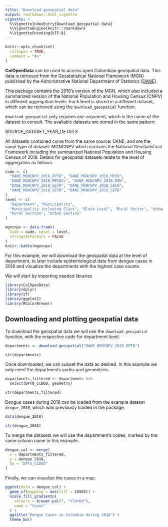 ```yaml
---
title: "Download geospatial data"
output: rmarkdown::html_vignette
vignette: >
  %\VignetteIndexEntry{Download geospatial data}
  %\VignetteEngine{knitr::rmarkdown}
  %\VignetteEncoding{UTF-8}
---
```


```r
knitr::opts_chunk$set(
  collapse = TRUE,
  comment = "#>"
)
```

**ColOpenData** can be used to access open Colombian geospatial data. This 
data is retrieved from the Geostatistical National Framework (MGN) published by
the Administrative National Department of Statistics
[(DANE)](https://www.dane.gov.co/index.php/en/).

This package contains the 2018's version of the MGN, which also included a
summarized version of the National Population and Housing Census (CNPV) in
different aggregation levels. Each level is stored in a different dataset, 
which can be retrieved using the `download_geospatial` function.

`download_geospatial` only requires one argument, which is the name of the
dataset to consult. The available datasets are stored in the same pattern:

::: {.alert .alert-info}
  SOURCE_DATASET_YEAR_DETAILS
:::

All datasets contained come from the same source: DANE, and are the same type
of dataset: MGNCNPV which contains the National Geostatistical Framework
including the summarized National Population and Housing Census of 2018. Details
for geospatial datasets relate to the level of aggregation as follows:

```r
code <- c(
  "DANE_MGNCNPV_2018_DPTO", "DANE_MGNCNPV_2018_MPIO",
  "DANE_MGNCNPV_2018_MPIOCL", "DANE_MGNCNPV_2018_MZN",
  "DANE_MGNCNPV_2018_SECR", "DANE_MGNCNPV_2018_SECU",
  "DANE_MGNCNPV_2018_SETR", "DANE_MGNCNPV_2018_SETU"
)
level <- c(
  "Department", "Municipality",
  "Municipality including Class", "Block Level", "Rural Sector", "Urban Sector",
  "Rural Section", "Urban Section"
)

mgncnpv <- data.frame(
  Code = code, Level = level,
  stringsAsFactors = FALSE
)
knitr::kable(mgncnpv)
```

For this example, we will download the geospatial data at the level of
department, to later include epidemiological data from dengue cases in 2018
and visualize the departments with the highest case counts.

We will start by importing needed libraries
```r
library(ColOpenData)
library(dplyr)
library(sf)
library(ggplot2)
library(RColorBrewer)
```


## Downloading and plotting geospatial data

To download the geospatial data we will use the `download_geospatial` function,
with the respective code for department level.
```r
departments <- download_geospatial("DANE_MGNCNPV_2018_DPTO")
```
```r
str(departments)
```
Once downloaded, we can subset the data as desired. In this example we only 
need the departments codes and geometries.

```r
departments_filtered <- departments %>%
  select(DPTO_CCDGO, geometry)
```
```r
str(departments_filtered)
```


Dengue cases during 2018 can be loaded from the example dataset `dengue_2018`,
which was previously loaded in the package.

```r
data(dengue_2018)
```
```r
str(dengue_2018)
```

To merge the datasets we will use the department’s codes, marked by the same 
column name in this example.

```r
dengue_col <- merge(
  x = departments_filtered,
  y = dengue_2018,
  by = "DPTO_CCDGO"
)
```

Finally, we can visualize the cases in a map.
```r
ggplot(data = dengue_col) +
  geom_sf(mapping = aes(fill = CASES)) +
  scale_fill_gradientn(
    colours = brewer.pal(7, "YlOrRd"),
    name = "Cases"
  ) +
  ggtitle("Dengue Cases in Colombia during 2018") +
  theme_bw()
```

